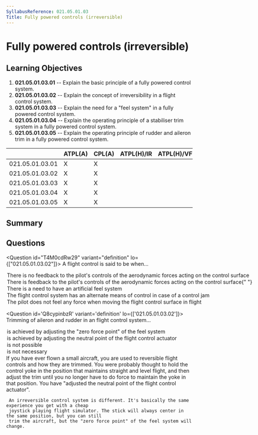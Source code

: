 ```yaml
---
SyllabusReference: 021.05.01.03
Title: Fully powered controls (irreversible)
---
```


# Fully powered controls (irreversible)

## Learning Objectives

1. **021.05.01.03.01** -- Explain the basic principle of a fully powered control
   system.
2. **021.05.01.03.02** -- Explain the concept of irreversibility in a flight
   control system.
3. **021.05.01.03.03** -- Explain the need for a "feel system" in a fully
   powered control system.
4. **021.05.01.03.04** -- Explain the operating principle of a stabiliser trim
   system in a fully powered control system.
5. **021.05.01.03.05** -- Explain the operating principle of rudder and aileron
   trim in a fully powered control system.

|                 | ATPL(A) | CPL(A) | ATPL(H)/IR | ATPL(H)/VFR | CPL(H) | IR  | CBIR(A) |
| --------------- | ------- | ------ | ---------- | ----------- | ------ | --- | ------- |
| 021.05.01.03.01 | X       | X      |            |             |        |     |         |
| 021.05.01.03.02 | X       | X      |            |             |        |     |         |
| 021.05.01.03.03 | X       | X      |            |             |        |     |         |
| 021.05.01.03.04 | X       | X      |            |             |        |     |         |
| 021.05.01.03.05 | X       | X      |            |             |        |     |         |

## Summary

## Questions

<Question id="T4M0cdRw29" variant="definition" lo={["021.05.01.03.02"]}>
  <Text variant="oneCorrect">
    A flight control is said to be <Subject /> when...
  </Text>
  <Option id="T4M0cdRw29-1" subject="irreversible" why="">
    There is no feedback to the pilot's controls of the aerodynamic forces
    acting on the control surface
  </Option>
  <Option id="T4M0cdRw29-2" subject="reversible">
    There is feedback to the pilot's controls of the aerodynamic forces acting
    on the control surface{" "}
  </Option>
  <Option id="T4M0cdRw29-3" why="">
    There is a need to have an artificial feel system
  </Option>
  <Option id="T4M0cdRw29-4" why="">
    The flight control system has an alternate means of control in case of a
    control jam
  </Option>
  <Option id="T4M0cdRw29-5" why="">
    The pilot does not feel any force when moving the flight control surface in
    flight
  </Option>
</Question>

<Question id='Q8cypinbzR' variant='definition' lo={['021.05.01.03.02']}>
  <Text variant='oneCorrect'>Trimming of aileron and rudder in an <Subject /> flight control system...</Text>
  <Option id='Q8cypinbzR-1' subject="irreversible">is achieved by adjusting the "zero force point" of the feel system</Option>
  <Option id='Q8cypinbzR-3' subject='reversible'>is achieved by adjusting the neutral point of the flight control actuator</Option>
  <Option id='Q8cypinbzR-4'>is not possible</Option>
  <Option id='Q8cypinbzR-5'>is not necessary</Option>
  <Explanation>
     If you have ever flown a small aircraft, you are used to reversible flight controls and how they
     are trimmed. You were probably thought to hold the control yoke in the position that maintains 
     straight and level flight, and then adjust the trim until you no longer have to do force to maintain
     the yoke in that position. You have "adjusted the neutral point of the flight control actuator".

     An irreversible control system is different. It's basically the same experience you get with a cheap
     joystick playing flight simulator. The stick will always center in the same position, but you can still
     trim the aircraft, but the "zero force point" of the feel system will change.

  </Explanation>
</Question>
